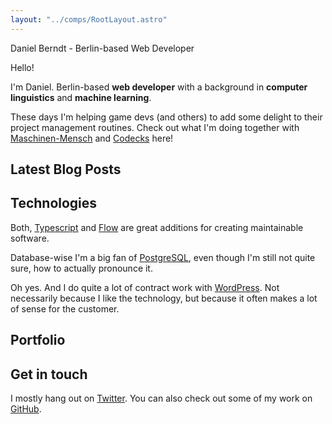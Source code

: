 ```yaml
---
layout: "../comps/RootLayout.astro"
---
```



<HiddenH1>Daniel Berndt - Berlin-based Web Developer</HiddenH1>
<section>
<HelloH2>Hello!</HelloH2>

I'm Daniel. Berlin-based **web developer** with a background in
**computer linguistics** and **machine learning**.

These days I'm helping game devs (and others) to add some delight to their project management routines. Check out what I'm doing together with [Maschinen-Mensch](http://maschinen-mensch.com/) and [Codecks](https://www.codecks.io) here!

</section>

<section>

## Latest Blog Posts

<LatestPosts />

</section>

<section>

## Technologies

Both, [Typescript](https://www.typescriptlang.org/) and [Flow](https://flow.org/) are great additions for creating maintainable software.

Database-wise I'm a big fan of [PostgreSQL](https://www.postgresql.org/), even though I'm still not quite sure, how to actually pronounce it.

Oh yes. And I do quite a lot of contract work with [WordPress](https://wordpress.org/). Not necessarily because I like the technology, but because it often makes a lot of sense for the customer.

</section>

<section>

## Portfolio

<Col sp={6}>
<Tile
  date="2015 -"
  title="Codecks"
  url="https://www.codecks.io"
  description="Project management tool for game developers."
/>

<Tile
  date="2017"
  title="Homepage for DB International Operations"
  url="https://io.deutschebahn.com"
  description="One example of my WordPress work."
/>

<Tile date="2013 - 2014" title="Patience" description="Assisting experts to teach online." />

<Tile
  date="2012 - 2013"
  title="Jura Online"
  url="https://jura-online.de"
  description="Learning platform for German law students."
/>

<Tile
  date="2010 - "
  title="piq"
  url="https://piq.codeus.net"
  description="Pixel art community. My first big web app. The website was completely redone in 2018."
/>
</Col>

</section>

<section>

## Get in touch

I mostly hang out on [Twitter](https://twitter.com/D40B). You can also check out some of my work on [GitHub](https://github.com/danielberndt).

</section>
